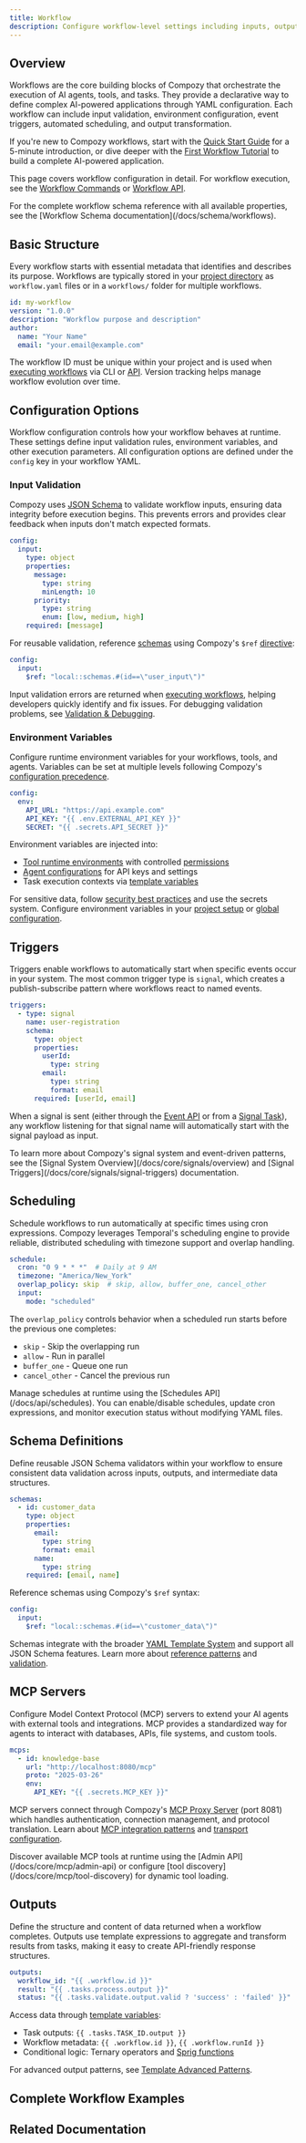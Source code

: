 ```yaml
---
title: Workflow
description: Configure workflow-level settings including inputs, outputs, triggers, scheduling, and environment variables in Compozy
---
```


## Overview

Workflows are the core building blocks of Compozy that orchestrate the execution of AI agents, tools, and tasks. They provide a declarative way to define complex AI-powered applications through YAML configuration. Each workflow can include input validation, environment configuration, event triggers, automated scheduling, and output transformation.

If you're new to Compozy workflows, start with the [Quick Start Guide](/docs/core/getting-started/quick-start) for a 5-minute introduction, or dive deeper with the [First Workflow Tutorial](/docs/core/getting-started/first-workflow) to build a complete AI-powered application.

This page covers workflow configuration in detail. For workflow execution, see the [Workflow Commands](/docs/cli/workflow-commands) or [Workflow API](/docs/api/workflows).

<Callout type="info">
  For the complete workflow schema reference with all available properties, see the [Workflow Schema documentation](/docs/schema/workflows).
</Callout>

## Basic Structure

Every workflow starts with essential metadata that identifies and describes its purpose. Workflows are typically stored in your [project directory](/docs/core/configuration/project-setup) as `workflow.yaml` files or in a `workflows/` folder for multiple workflows.

```yaml
id: my-workflow
version: "1.0.0"
description: "Workflow purpose and description"
author:
  name: "Your Name"
  email: "your.email@example.com"
```

The workflow ID must be unique within your project and is used when [executing workflows](/docs/cli/workflow-commands#execute) via CLI or [API](/docs/api/workflows). Version tracking helps manage workflow evolution over time.

## Configuration Options

Workflow configuration controls how your workflow behaves at runtime. These settings define input validation rules, environment variables, and other execution parameters. All configuration options are defined under the `config` key in your workflow YAML.

### Input Validation

Compozy uses [JSON Schema](https://json-schema.org/) to validate workflow inputs, ensuring data integrity before execution begins. This prevents errors and provides clear feedback when inputs don't match expected formats.

```yaml
config:
  input:
    type: object
    properties:
      message:
        type: string
        minLength: 10
      priority:
        type: string
        enum: [low, medium, high]
    required: [message]
```

For reusable validation, reference [schemas](#schema-definitions) using Compozy's `$ref` [directive](/docs/core/yaml-templates/directives):

```yaml
config:
  input:
    $ref: "local::schemas.#(id==\"user_input\")"
```

Input validation errors are returned when [executing workflows](/docs/api/workflows#execute-workflow), helping developers quickly identify and fix issues. For debugging validation problems, see [Validation & Debugging](/docs/core/yaml-templates/validation-debugging).

### Environment Variables

Configure runtime environment variables for your workflows, tools, and agents. Variables can be set at multiple levels following Compozy's [configuration precedence](/docs/core/configuration/global#configuration-precedence).

```yaml
config:
  env:
    API_URL: "https://api.example.com"
    API_KEY: "{{ .env.EXTERNAL_API_KEY }}"
    SECRET: "{{ .secrets.API_SECRET }}"
```

Environment variables are injected into:
- [Tool runtime environments](/docs/core/tools/runtime-environment) with controlled [permissions](/docs/core/tools/runtime-environment#permissions)
- [Agent configurations](/docs/core/agents/overview) for API keys and settings
- Task execution contexts via [template variables](/docs/core/yaml-templates/context-variables)

For sensitive data, follow [security best practices](/docs/core/memory/privacy-security) and use the secrets system. Configure environment variables in your [project setup](/docs/core/configuration/project-setup#environment-variables) or [global configuration](/docs/core/configuration/global).

## Triggers

Triggers enable workflows to automatically start when specific events occur in your system. The most common trigger type is `signal`, which creates a publish-subscribe pattern where workflows react to named events.

```yaml
triggers:
  - type: signal
    name: user-registration
    schema:
      type: object
      properties:
        userId:
          type: string
        email:
          type: string
          format: email
      required: [userId, email]
```

When a signal is sent (either through the [Event API](/docs/core/signals/event-api) or from a [Signal Task](/docs/core/signals/signal-tasks)), any workflow listening for that signal name will automatically start with the signal payload as input.

<Callout type="tip">
  To learn more about Compozy's signal system and event-driven patterns, see the [Signal System Overview](/docs/core/signals/overview) and [Signal Triggers](/docs/core/signals/signal-triggers) documentation.
</Callout>

## Scheduling

Schedule workflows to run automatically at specific times using cron expressions. Compozy leverages Temporal's scheduling engine to provide reliable, distributed scheduling with timezone support and overlap handling.

```yaml
schedule:
  cron: "0 9 * * *"  # Daily at 9 AM
  timezone: "America/New_York"
  overlap_policy: skip  # skip, allow, buffer_one, cancel_other
  input:
    mode: "scheduled"
```

The `overlap_policy` controls behavior when a scheduled run starts before the previous one completes:
- `skip` - Skip the overlapping run
- `allow` - Run in parallel
- `buffer_one` - Queue one run
- `cancel_other` - Cancel the previous run

<Callout type="info">
  Manage schedules at runtime using the [Schedules API](/docs/api/schedules). You can enable/disable schedules, update cron expressions, and monitor execution status without modifying YAML files.
</Callout>

## Schema Definitions

Define reusable JSON Schema validators within your workflow to ensure consistent data validation across inputs, outputs, and intermediate data structures.

```yaml
schemas:
  - id: customer_data
    type: object
    properties:
      email:
        type: string
        format: email
      name:
        type: string
    required: [email, name]
```

Reference schemas using Compozy's `$ref` syntax:

```yaml
config:
  input:
    $ref: "local::schemas.#(id==\"customer_data\")"
```

Schemas integrate with the broader [YAML Template System](/docs/core/yaml-templates/overview) and support all JSON Schema features. Learn more about [reference patterns](/docs/core/yaml-templates/directives) and [validation](/docs/core/yaml-templates/validation-debugging).

## MCP Servers

Configure Model Context Protocol (MCP) servers to extend your AI agents with external tools and integrations. MCP provides a standardized way for agents to interact with databases, APIs, file systems, and custom tools.

```yaml
mcps:
  - id: knowledge-base
    url: "http://localhost:8080/mcp"
    proto: "2025-03-26"
    env:
      API_KEY: "{{ .secrets.MCP_KEY }}"
```

MCP servers connect through Compozy's [MCP Proxy Server](/docs/core/mcp/mcp-proxy-server) (port 8081) which handles authentication, connection management, and protocol translation. Learn about [MCP integration patterns](/docs/core/mcp/integration-patterns) and [transport configuration](/docs/core/mcp/transport-configuration).

<Callout type="tip">
  Discover available MCP tools at runtime using the [Admin API](/docs/core/mcp/admin-api) or configure [tool discovery](/docs/core/mcp/tool-discovery) for dynamic tool loading.
</Callout>

## Outputs

Define the structure and content of data returned when a workflow completes. Outputs use template expressions to aggregate and transform results from tasks, making it easy to create API-friendly response structures.

```yaml
outputs:
  workflow_id: "{{ .workflow.id }}"
  result: "{{ .tasks.process.output }}"
  status: "{{ .tasks.validate.output.valid ? 'success' : 'failed' }}"
```

Access data through [template variables](/docs/core/yaml-templates/context-variables):
- Task outputs: `{{ .tasks.TASK_ID.output }}`
- Workflow metadata: `{{ .workflow.id }}`, `{{ .workflow.runId }}`
- Conditional logic: Ternary operators and [Sprig functions](/docs/core/yaml-templates/sprig-functions)

For advanced output patterns, see [Template Advanced Patterns](/docs/core/yaml-templates/advanced-patterns).

## Complete Workflow Examples

<ReferenceCardList>
  <ReferenceCard
    title="Quick Start Guide"
    description="Build a simple greeting workflow in 5 minutes to understand basic workflow structure"
    href="/docs/core/getting-started/quick-start"
    icon="Rocket"
  />
  <ReferenceCard
    title="First Workflow Tutorial"
    description="Create an advanced Go code analyzer with parallel tasks, AI agents, and file operations"
    href="/docs/core/getting-started/first-workflow"
    icon="GraduationCap"
  />
  <ReferenceCard
    title="Task Configuration Examples"
    description="Explore various task patterns including basic, parallel, collection, and router tasks"
    href="/docs/core/tasks/basic-tasks#complete-examples"
    icon="Layers"
  />
</ReferenceCardList>

## Related Documentation

<ReferenceCardList>
  <ReferenceCard
    title="Signal System"
    description="Build event-driven workflows with signals and triggers"
    href="/docs/core/signals/overview"
    icon="Radio"
  />
  <ReferenceCard
    title="Basic Tasks"
    description="Configure the tasks that execute within your workflows"
    href="/docs/core/tasks/basic-tasks"
    icon="Package"
  />
  <ReferenceCard
    title="MCP Overview"
    description="Extend agents with external tools through MCP servers"
    href="/docs/core/mcp/overview"
    icon="Cpu"
  />
  <ReferenceCard
    title="YAML Templates"
    description="Master template expressions, variables, and functions"
    href="/docs/core/yaml-templates/overview"
    icon="Code"
  />
  <ReferenceCard
    title="Schedules API"
    description="Manage workflow schedules programmatically"
    href="/docs/api/schedules"
    icon="Clock"
  />
  <ReferenceCard
    title="Workflow Schema"
    description="Complete property reference for workflow configuration"
    href="/docs/schema/workflows"
    icon="FileCode"
  />
</ReferenceCardList>
